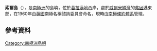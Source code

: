 {{coord|64|33|S|62|0|W|display=title}}

'''索爾島'''（{{lang-en|Thor Island}}），是[[南極洲|南極洲]]的島嶼，位於[[葛拉漢地|葛拉漢地]]西岸，處於[[威爾米納灣|威爾米納灣]]的[[弗因港|弗因港]]東部，在1960年由[[英國|英國]]南極名稱諮詢委員會命名，現時由[[南極條約體系|南極條約體系]]管理。

==參考資料==
{{usgs-gazetteer|id=15235|name=Thor Island}}

{{Antarctica-geo-stub}}
[[Category:南極洲島嶼|Category:南極洲島嶼]]